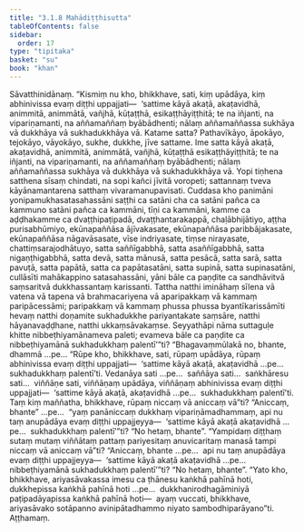 ```yaml
---
title: "3.1.8 Mahādiṭṭhisutta"
tableOfContents: false
sidebar:
  order: 17
type: "tipitaka"
basket: "su"
book: "khan"
---
```



<DynamicBreadcrumb />

<Division number="213" book="khan" bookNo="13" page="173">

<Paragraph number="943" book="khan">
Sāvatthinidānaṃ. “Kismiṃ nu kho, bhikkhave, sati, kiṃ upādāya, kiṃ abhinivissa evaṃ diṭṭhi uppajjati—  ‘sattime kāyā akaṭā, akaṭavidhā, animmitā, animmātā, vañjhā, kūṭaṭṭhā, esikaṭṭhāyiṭṭhitā; te na iñjanti, na vipariṇamanti, na aññamaññaṃ byābādhenti; nālaṃ aññamaññassa sukhāya vā dukkhāya vā sukhadukkhāya vā. Katame satta? Pathavīkāyo, āpokāyo, tejokāyo, vāyokāyo, sukhe, dukkhe, jīve sattame. Ime satta kāyā akaṭā, akaṭavidhā, animmitā, animmātā, vañjhā, kūṭaṭṭhā esikaṭṭhāyiṭṭhitā; te na iñjanti, na vipariṇamanti, na aññamaññaṃ byābādhenti; nālaṃ aññamaññassa sukhāya vā dukkhāya vā sukhadukkhāya vā. Yopi tiṇhena satthena sīsaṃ chindati, na sopi kañci jīvitā voropeti; sattannaṃ tveva kāyānamantarena satthaṃ vivaramanupavisati. Cuddasa kho panimāni yonipamukhasatasahassāni saṭṭhi ca satāni cha ca satāni pañca ca kammuno satāni pañca ca kammāni, tīṇi ca kammāni, kamme ca aḍḍhakamme ca dvaṭṭhipaṭipadā, dvaṭṭhantarakappā, chaḷābhijātiyo, aṭṭha purisabhūmiyo, ekūnapaññāsa ājīvakasate, ekūnapaññāsa paribbājakasate, ekūnapaññāsa nāgavāsasate, vīse indriyasate, tiṃse nirayasate, chattiṃsarajodhātuyo, satta saññīgabbhā, satta asaññīgabbhā, satta nigaṇṭhigabbhā, satta devā, satta mānusā, satta pesācā, satta sarā, satta pavuṭā, satta papātā, satta ca papātasatāni, satta supinā, satta supinasatāni, cullāsīti mahākappino satasahassāni, yāni bāle ca paṇḍite ca sandhāvitvā saṃsaritvā dukkhassantaṃ karissanti. Tattha natthi imināhaṃ sīlena vā vatena vā tapena vā brahmacariyena vā aparipakkaṃ vā kammaṃ paripācessāmi; paripakkaṃ vā kammaṃ phussa phussa byantīkarissāmīti hevaṃ natthi doṇamite sukhadukkhe pariyantakate saṃsāre, natthi hāyanavaḍḍhane, natthi ukkaṃsāvakaṃse. Seyyathāpi nāma suttaguḷe khitte nibbeṭhiyamānameva paleti; evameva bāle ca paṇḍite ca nibbeṭhiyamānā sukhadukkhaṃ palentī’”ti? “Bhagavaṃmūlakā no, bhante, dhammā …pe…
</Paragraph>

<Paragraph number="944" book="khan">
“Rūpe kho, bhikkhave, sati, rūpaṃ upādāya, rūpaṃ abhinivissa evaṃ diṭṭhi uppajjati—  ‘sattime kāyā akaṭā, akaṭavidhā …pe…  sukhadukkhaṃ palentī’ti. Vedanāya sati …pe…  saññāya sati…  saṅkhāresu sati…  viññāṇe sati, viññāṇaṃ upādāya, viññāṇaṃ abhinivissa evaṃ diṭṭhi uppajjati—  ‘sattime kāyā akaṭā, akaṭavidhā …pe…  sukhadukkhaṃ palentī’ti.
</Paragraph>

<Paragraph number="945" book="khan">
Taṃ kiṃ maññatha, bhikkhave, rūpaṃ niccaṃ vā aniccaṃ vā”ti? “Aniccaṃ, bhante” …pe…  “yaṃ panāniccaṃ dukkhaṃ vipariṇāmadhammaṃ, api nu taṃ anupādāya evaṃ diṭṭhi uppajjeyya—  ‘sattime kāyā akaṭā akaṭavidhā …pe…  sukhadukkhaṃ palentī’”ti? “No hetaṃ, bhante”. “Yampidaṃ diṭṭhaṃ sutaṃ mutaṃ viññātaṃ pattaṃ pariyesitaṃ anuvicaritaṃ manasā tampi niccaṃ vā aniccaṃ vā”ti? “Aniccaṃ, bhante …pe…  api nu taṃ anupādāya evaṃ diṭṭhi uppajjeyya—  ‘sattime kāyā akaṭā akaṭavidhā …pe…  nibbeṭhiyamānā sukhadukkhaṃ palentī’”ti? “No hetaṃ, bhante”.
</Paragraph>

<Paragraph number="946" book="khan">
“Yato kho, bhikkhave, ariyasāvakassa imesu ca ṭhānesu kaṅkhā pahīnā hoti, dukkhepissa kaṅkhā pahīnā hoti …pe…  dukkhanirodhagāminiyā paṭipadāyapissa kaṅkhā pahīnā hoti—  ayaṃ vuccati, bhikkhave, ariyasāvako sotāpanno avinipātadhammo niyato sambodhiparāyano”ti.

</Paragraph>
</Division>

<Paragraph number="947" type="center" book="khan">
Aṭṭhamaṃ.
</Paragraph>